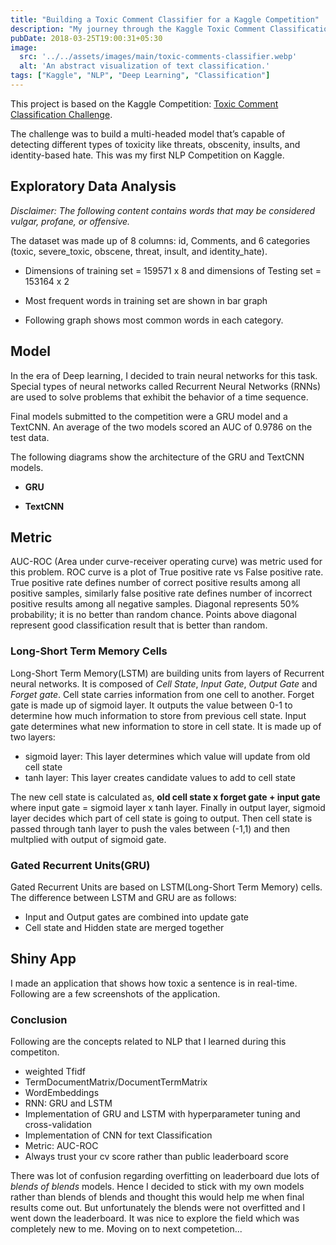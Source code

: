 ```yaml
---
title: "Building a Toxic Comment Classifier for a Kaggle Competition"
description: "My journey through the Kaggle Toxic Comment Classification challenge, from data analysis to building GRU and TextCNN models with Keras."
pubDate: 2018-03-25T19:00:31+05:30
image:
  src: '../../assets/images/main/toxic-comments-classifier.webp'
  alt: 'An abstract visualization of text classification.'
tags: ["Kaggle", "NLP", "Deep Learning", "Classification"]
---
```


This project is based on the Kaggle Competition: [Toxic Comment Classification Challenge](https://www.kaggle.com/c/jigsaw-toxic-comment-classification-challenge).

The challenge was to build a multi-headed model that’s capable of detecting different types of toxicity like threats, obscenity, insults, and identity-based hate. This was my first NLP Competition on Kaggle.

## Exploratory Data Analysis

*Disclaimer: The following content contains words that may be considered vulgar, profane, or offensive.*

The dataset was made up of 8 columns: id, Comments, and 6 categories (toxic, severe_toxic, obscene, threat, insult, and identity_hate).

<BlogImage src={dataSsImg} alt="Dataset Screenshot" />

- Dimensions of training set = 159571 x 8 and dimensions of Testing set = 153164 x 2

- Most frequent words in training set are shown in bar graph
<BlogImage src={Rplot} alt="Most frequent words" />

- Following graph shows most common words in each category.
<BlogImage src={Rplot01} alt="Common words across categories" />


## Model

In the era of Deep learning, I decided to train neural networks for this task. Special types of neural networks called Recurrent Neural Networks (RNNs) are used to solve problems that exhibit the behavior of a time sequence.

Final models submitted to the competition were a GRU model and a TextCNN. An average of the two models scored an AUC of 0.9786 on the test data.

The following diagrams show the architecture of the GRU and TextCNN models.

-   **GRU**
<BlogImage src={gruImg} alt="GRU Model Architecture" />

-   **TextCNN**
<BlogImage src={textcnnImg} alt="TextCNN Model Architecture" />

## Metric

AUC-ROC (Area under curve-receiver operating curve) was metric used for this problem.
ROC curve is a plot of True positive rate vs False positive rate. True positive rate defines number of correct positive results among all positive samples, similarly false positive rate defines number of incorrect positive results among all negative samples.
Diagonal represents 50% probability; it is no better than random chance. Points above diagonal represent good classification result that is better than random.

### Long-Short Term Memory Cells

Long-Short Term Memory(LSTM) are building units from layers of Recurrent neural networks. It is composed of _Cell State_, _Input Gate_, _Output Gate_ and _Forget gate_. Cell state carries information from one cell to another. Forget gate is made up of sigmoid layer. It outputs the value between 0-1 to determine how much information to store from previous cell state. Input gate determines what new information to store in cell state. It is made up of two layers:
- sigmoid layer: This layer determines which value will update from old cell state
- tanh layer: This layer creates candidate values to add to cell state

The new cell state is calculated as,
__old cell state x forget gate + input gate__
where input gate = sigmoid layer x tanh layer. Finally in output layer, sigmoid layer decides which part of cell state is going to output. Then cell state is passed through tanh layer to push the vales between (-1,1) and then multplied with output of sigmoid gate.

### Gated Recurrent Units(GRU)

Gated Recurrent Units are based on LSTM(Long-Short Term Memory) cells. The difference between LSTM and GRU are as follows:

- Input and Output gates are combined into update gate
- Cell state and Hidden state are merged together


## Shiny App

I made an application that shows how toxic a sentence is in real-time. Following are a few screenshots of the application.

<BlogImage src={demo1Img} alt="Shiny App Demo 1" />

<BlogImage src={demo2Img} alt="Shiny App Demo 2" />

### Conclusion

Following are the concepts related to NLP that I learned during this competiton.
- weighted Tfidf
- TermDocumentMatrix/DocumentTermMatrix
- WordEmbeddings
- RNN: GRU and LSTM
- Implementation of GRU and LSTM with hyperparameter tuning and cross-validation
- Implementation of CNN for text Classification
- Metric: AUC-ROC
- Always trust your cv score rather than public leaderboard score

There was lot of confusion regarding overfitting on leaderboard due lots of _blends of blends_ models. Hence I decided to stick with my own models rather than blends of blends and thought this would help me when final results come out. But unfortunately the blends were not overfitted and I went down the leaderboard. It was nice to explore the field which was completely new to me. Moving on to next competetion...
